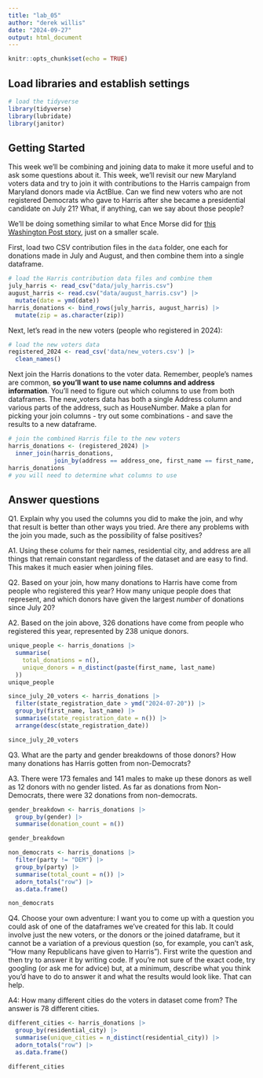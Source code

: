 ```yaml
---
title: "lab_05"
author: "derek willis"
date: "2024-09-27"
output: html_document
---
```


```r
knitr::opts_chunk$set(echo = TRUE)
```

## Load libraries and establish settings

```r
# load the tidyverse
library(tidyverse)
library(lubridate)
library(janitor)
```

## Getting Started

This week we'll be combining and joining data to make it more useful and to ask some questions about it. This week, we'll revisit our new Maryland voters data and try to join it with contributions to the Harris campaign from Maryland donors made via ActBlue. Can we find new voters who are not registered Democrats who gave to Harris after she became a presidential candidate on July 21? What, if anything, can we say about those people?

We'll be doing something similar to what Ence Morse did for [this Washington Post story](https://www.washingtonpost.com/politics/2024/09/24/kamala-harris-younger-donors/?pwapi_token=eyJ0eXAiOiJKV1QiLCJhbGciOiJIUzI1NiJ9.eyJyZWFzb24iOiJnaWZ0IiwibmJmIjoxNzI3MzIzMjAwLCJpc3MiOiJzdWJzY3JpcHRpb25zIiwiZXhwIjoxNzI4NzA1NTk5LCJpYXQiOjE3MjczMjMyMDAsImp0aSI6ImIwYWMxNTk4LWMwMDgtNDE5Ny04MjAyLWVmMWNjZWFmYWZiMiIsInVybCI6Imh0dHBzOi8vd3d3Lndhc2hpbmd0b25wb3N0LmNvbS9wb2xpdGljcy8yMDI0LzA5LzI0L2thbWFsYS1oYXJyaXMteW91bmdlci1kb25vcnMvIn0.3-s0tBkMV7Y9DD21CBsKMlaliGlOKT2egCO-UFT735Y), just on a smaller scale.

First, load two CSV contribution files in the `data` folder, one each for donations made in July and August, and then combine them into a single dataframe.

```r
# load the Harris contribution data files and combine them
july_harris <- read_csv("data/july_harris.csv")
august_harris <- read.csv("data/august_harris.csv") |>
  mutate(date = ymd(date))
harris_donations <- bind_rows(july_harris, august_harris) |> 
  mutate(zip = as.character(zip))
```

Next, let's read in the new voters (people who registered in 2024):

```r
# load the new voters data
registered_2024 <- read_csv('data/new_voters.csv') |>
  clean_names()
```

Next join the Harris donations to the voter data. Remember, people's names are common, __so you'll want to use name columns and address information__. You'll need to figure out which columns to use from both dataframes. The new_voters data has both a single Address column and various parts of the address, such as HouseNumber. Make a plan for picking your join columns - try out some combinations - and save the results to a new dataframe.

```r
# join the combined Harris file to the new voters
harris_donations <- (registered_2024) |>
  inner_join(harris_donations, 
             join_by(address == address_one, first_name == first_name, last_name == last_name, residential_city == city))
harris_donations
# you will need to determine what columns to use
```

## Answer questions

Q1. Explain why you used the columns you did to make the join, and why that result is better than other ways you tried. Are there any problems with the join you made, such as the possibility of false positives?

A1. Using these colums for their names, residential city, and address are all things that remain constant regardless of the dataset and are easy to find. This makes it much easier when joining files.


Q2. Based on your join, how many donations to Harris have come from people who registered this year? How many unique people does that represent, and which donors have given the largest _number_ of donations since July 20? 

A2. Based on the join above, 326 donations have come from people who registered this year, represented by 238 unique donors. 

```r
unique_people <- harris_donations |>
  summarise(
    total_donations = n(),
    unique_donors = n_distinct(paste(first_name, last_name)
  ))
unique_people
```
```r
since_july_20_voters <- harris_donations |>
  filter(state_registration_date > ymd("2024-07-20")) |>
  group_by(first_name, last_name) |>
  summarise(state_registration_date = n()) |>
  arrange(desc(state_registration_date))

since_july_20_voters
```

Q3. What are the party and gender breakdowns of those donors? How many donations has Harris gotten from non-Democrats?

A3. There were 173 females and 141 males to make up these donors as well as 12 donors with no gender listed. As far as donations from Non-Democrats, there were 32 donations from non-democrats.

```r
gender_breakdown <- harris_donations |>
  group_by(gender) |>
  summarise(donation_count = n())

gender_breakdown
```
```r
non_democrats <- harris_donations |>
  filter(party != "DEM") |>
  group_by(party) |>
  summarise(total_count = n()) |>
  adorn_totals("row") |>
  as.data.frame()

non_democrats
```

Q4. Choose your own adventure: I want you to come up with a question you could ask of one of the dataframes we've created for this lab. It could involve just the new voters, or the donors or the joined dataframe, but it cannot be a variation of a previous question (so, for example, you can't ask, "How many Republicans have given to Harris"). First write the question and then try to answer it by writing code. If you're not sure of the exact code, try googling (or ask me for advice) but, at a minimum, describe what you think you'd have to do to answer it and what the results would look like. That can help.

A4: How many different cities do the voters in dataset come from? The answer is 78 different cities. 
```r
different_cities <- harris_donations |>
  group_by(residential_city) |>
  summarise(unique_cities = n_distinct(residential_city)) |>
  adorn_totals("row") |>
  as.data.frame()

different_cities
```

